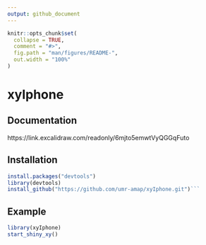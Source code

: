 ```yaml
---
output: github_document
---
```


<!-- README.md is generated from README.Rmd. Please edit that file -->

```r
knitr::opts_chunk$set(
  collapse = TRUE,
  comment = "#>",
  fig.path = "man/figures/README-",
  out.width = "100%"
)
```

# xyIphone

## Documentation

https://link.excalidraw.com/readonly/6mjto5emwtVyQGGqFuto

## Installation

``` r
install.packages("devtools")
library(devtools)
install_github("https://github.com/umr-amap/xyIphone.git")```
```

## Example

``` r
library(xyIphone)
start_shiny_xy()
```
